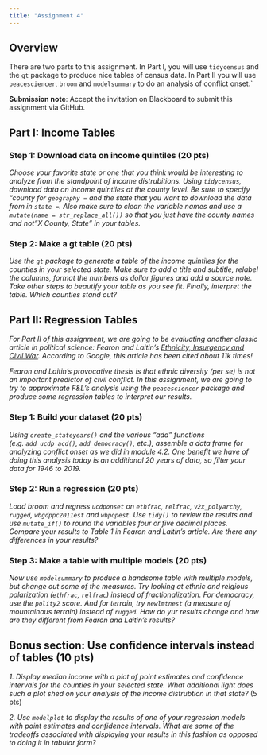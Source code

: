 ```yaml
---
title: "Assignment 4"
---
```


## Overview

There are two parts to this assignment. In Part I, you will use `tidycensus` and the `gt` package to produce nice tables of census data. In Part II you will use `peacesciencer`, `broom` and `modelsummary` to do an analysis of conflict onset.` 

**Submission note**: Accept the invitation on Blackboard to submit this assignment via GitHub.

## Part I: Income Tables

### Step 1: Download data on income quintiles (20 pts)

*Choose your favorite state or one that you think would be interesting to analyze from the standpoint of income distrubitions. Using `tidycensus`, download data on income quintiles at the county level. Be sure to specify "county for `geography = ` and the state that you want to download the data from in `state = `. Also make sure to clean the variable names and use a `mutate(name = str_replace_all())` so that you just have the county names and not "X County, State" in your tables.*  

### Step 2: Make a gt table (20 pts)

*Use the `gt` package to generate a table of the income quintiles for the counties in your selected state. Make sure to add a title and subtitle, relabel the columns, format the numbers as dollar figures and add a source note. Take other steps to beautify your table as you see fit. Finally, interpret the table. Which counties stand out?*


## Part II: Regression Tables

*For Part II of this assignment, we are going to be evaluating another classic article in political science: Fearon and Laitin's [Ethnicity, Insurgency and Civil War](https://www.jstor.org/stable/3118222). According to Google, this article has been cited about 11k times!*

*Fearon and Laitin's provocative thesis is that ethnic diversity (per se) is not an important predictor of civil conflict. In this assignment, we are going to try to approximate F&L's analysis using the `peacesciencer` package and produce some regression tables to interpret our results.*

### Step 1: Build your dataset (20 pts)

*Using `create_stateyears()` and the various "add" functions (e.g. `add_ucdp_acd()`, `add_democracy()`, etc.), assemble a data frame for analyzing conflict onset as we did in module 4.2. One benefit we have of doing this analysis today is an additional 20 years of data, so filter your data for 1946 to 2019.* 


### Step 2: Run a regression (20 pts)

*Load broom and regress `ucdponset` on `ethfrac`, `relfrac`, `v2x_polyarchy`, `rugged`, `wbgdppc2011est` and `wbpopest`. Use `tidy()` to review the results and use `mutate_if()` to round the variables four or five decimal places. Compare your results to Table 1 in Fearon and Laitin's article. Are there any differences in your results?*


### Step 3: Make a table with multiple models (20 pts)

*Now use `modelsummary` to produce a handsome table with multiple models, but change out some of the measures. Try looking at ethnic and relgious polarization (`ethfrac`, `relfrac`) instead of fractionalization. For democracy, use the `polity2` score. And for terrain, try `newlmtnest` (a measure of mountainous terrain) instead of `rugged`. How do yur results change and how are they different from Fearon and Laitin's results?* 

## Bonus section: Use confidence intervals instead of tables (10 pts)

*1. Display median income with a plot of point estimates and confidence intervals for the counties in your selected state. What additional light does such a plot shed on your analysis of the income distrubtion in that state?* (5 pts)


*2. Use `modelplot` to display the results of one of your regression models with point estimates and confidence intervals. What are some of the tradeoffs associated with displaying your results in this fashion as opposed to doing it in tabular form?* 